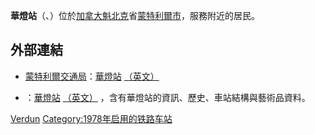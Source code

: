 {{Infobox station 
| name          = 華燈<br />{{lang|fr|Verdun}}
| type          = 
| style         = Montreal Metro
| image         = Verdun metro station.jpg
| image_caption = 
| address       = [[魁北克省|魁北克省]][[蒙特利爾|蒙特利爾]]華燈路4520/4525號
| country       = [[加拿大|加拿大]]
| coordinates   = {{coord|45|27|34|N|73|34|18|W|type:railwaystation_region:CA-QC|display=inline,title}}
| elevation     = 
| line          = [[蒙特利爾地鐵綠線|綠線]]
| other         = {{Rail color box|system=AMT|line=STM}}
| structure     = 
| platform      = 
| depth         = {{convert|21.9|m|ftin|abbr=off}}，第12深
| levels        = 
| tracks        = 
| parking       = 
| bicycle       = 
| opened        = 1978年9月3日
| architect     = Jean-Maurice Dubé
| closed        = 
| rebuilt       = 
| electrified   = 
| ADA           = 
| code          = 
| owned         =
| operator      = [[蒙特利爾交通局|蒙特利爾交通局]]
| zone          = 
| status        =
| former        = 
| passengers    = 1,487,901進出（2006年），50/68
| pass_year     = 
| pass_percent  = 
| pass_system   = 
| mpassengers   = 
| services      = 
| map_locator   = 
| web           = 
}}
'''華燈站'''（{{lang-fr|Station Verdun}}、{{lang-en|Verdun Station}}）位於[[加拿大|加拿大]][[魁北克|魁北克]]省[[蒙特利爾市|蒙特利爾市]]，服務附近的居民。

== 外部連結 ==

* {{fr}}{{en}}[[蒙特利爾交通局|蒙特利爾交通局]]：[http://www.stm.info/metro/M40.htm 華燈站] {{Wayback|url=http://www.stm.info/metro/M40.htm |date=20130701232413 }}[http://www.stm.info/English/metro/a-M40.htm （英文）] {{Wayback|url=http://www.stm.info/English/metro/a-M40.htm |date=20130702095847 }}
* {{fr}}{{en}}{{lang|en|metrodemontreal.com}}：[http://www.metrodemontreal.com/green/verdun/index-f.html 華燈站] {{Wayback|url=http://www.metrodemontreal.com/green/verdun/index-f.html |date=20200218223739 }}[http://www.metrodemontreal.com/green/verdun/ （英文）] {{Wayback|url=http://www.metrodemontreal.com/green/verdun/ |date=20160303180346 }}，含有華燈站的資訊、歷史、車站結構與藝術品資料。

{{蒙特利爾地鐵}}

[[Category:蒙特利爾地鐵綠線車站|Verdun]]
[[Category:1978年启用的铁路车站|Category:1978年启用的铁路车站]]